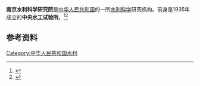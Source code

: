 '''南京水利科学研究院'''是[[中华人民共和国|中华人民共和国]]的一所[[水利科学|水利科学]]研究机构。前身是1935年成立的'''中央水工试验所'''。<ref>{{Cite book|title=中国农业百科全书 • 水利卷 上|author=中国农业百科全书总编辑委员会水利卷编辑委员会, 中国农业百科全书编辑部编|publisher=农业出版社|year=1986|isbn=|location=北京|pages=}}</ref><ref>{{Cite book|title=水利大辞典|author=河海大学《水利大辞典》编辑修订委员会编|publisher=上海辞书出版社|year=2015|isbn=|location=上海|pages=}}</ref>

== 参考资料 ==
{{reflist}}

[[Category:中华人民共和国水利|Category:中华人民共和国水利]]